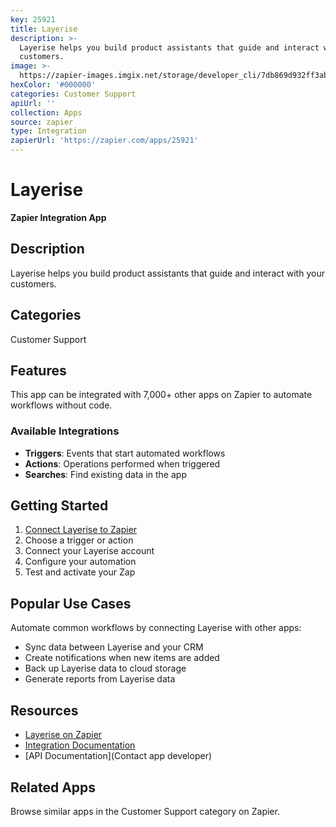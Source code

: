 ```yaml
---
key: 25921
title: Layerise
description: >-
  Layerise helps you build product assistants that guide and interact with your
  customers.
image: >-
  https://zapier-images.imgix.net/storage/developer_cli/7db869d932ff3abdec46a12655bfd361.png?auto=format%2Ccompress&ixlib=python-3.0.0&q=50
hexColor: '#000000'
categories: Customer Support
apiUrl: ''
collection: Apps
source: zapier
type: Integration
zapierUrl: 'https://zapier.com/apps/25921'
---
```

# Layerise

**Zapier Integration App**

## Description

Layerise helps you build product assistants that guide and interact with your customers.

## Categories

Customer Support

## Features

This app can be integrated with 7,000+ other apps on Zapier to automate workflows without code.

### Available Integrations

- **Triggers**: Events that start automated workflows
- **Actions**: Operations performed when triggered
- **Searches**: Find existing data in the app

## Getting Started

1. [Connect Layerise to Zapier](https://zapier.com/apps/25921)
2. Choose a trigger or action
3. Connect your Layerise account
4. Configure your automation
5. Test and activate your Zap

## Popular Use Cases

Automate common workflows by connecting Layerise with other apps:

- Sync data between Layerise and your CRM
- Create notifications when new items are added
- Back up Layerise data to cloud storage
- Generate reports from Layerise data

## Resources

- [Layerise on Zapier](https://zapier.com/apps/25921)
- [Integration Documentation](https://zapier.com/apps/25921/integrations)
- [API Documentation](Contact app developer)

## Related Apps

Browse similar apps in the Customer Support category on Zapier.

